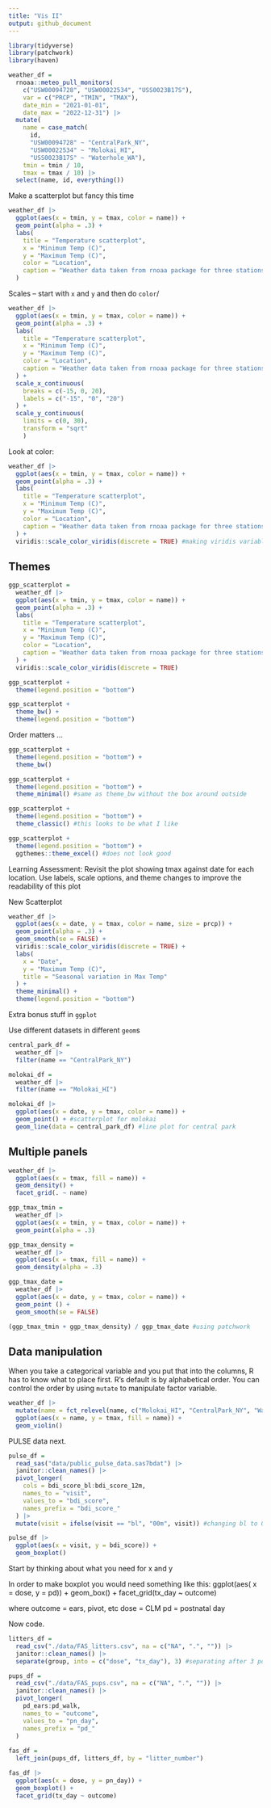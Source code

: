 ```yaml
---
title: "Vis II"
output: github_document
---
```


```r
library(tidyverse)
library(patchwork)
library(haven)
```

```r
weather_df = 
  rnoaa::meteo_pull_monitors(
    c("USW00094728", "USW00022534", "USS0023B17S"),
    var = c("PRCP", "TMIN", "TMAX"), 
    date_min = "2021-01-01",
    date_max = "2022-12-31") |>
  mutate(
    name = case_match(
      id, 
      "USW00094728" ~ "CentralPark_NY", 
      "USW00022534" ~ "Molokai_HI",
      "USS0023B17S" ~ "Waterhole_WA"),
    tmin = tmin / 10,
    tmax = tmax / 10) |>
  select(name, id, everything())
```



Make a scatterplot but fancy this time

```r
weather_df |> 
  ggplot(aes(x = tmin, y = tmax, color = name)) +
  geom_point(alpha = .3) +
  labs(
    title = "Temperature scatterplot",
    x = "Minimum Temp (C)",
    y = "Maximum Temp (C)",
    color = "Location",
    caption = "Weather data taken from rnoaa package for three stations."
  )
```

Scales -- start with `x` and `y` and then do `color`/

```r
weather_df |> 
  ggplot(aes(x = tmin, y = tmax, color = name)) +
  geom_point(alpha = .3) +
  labs(
    title = "Temperature scatterplot",
    x = "Minimum Temp (C)",
    y = "Maximum Temp (C)",
    color = "Location",
    caption = "Weather data taken from rnoaa package for three stations."
  ) +
  scale_x_continuous(
    breaks = c(-15, 0, 20),
    labels = c("-15", "0", "20")
  ) +
  scale_y_continuous(
    limits = c(0, 30),
    transform = "sqrt"
    )
```


Look at color:

```r
weather_df |> 
  ggplot(aes(x = tmin, y = tmax, color = name)) +
  geom_point(alpha = .3) +
  labs(
    title = "Temperature scatterplot",
    x = "Minimum Temp (C)",
    y = "Maximum Temp (C)",
    color = "Location",
    caption = "Weather data taken from rnoaa package for three stations."
  ) +
  viridis::scale_color_viridis(discrete = TRUE) #making viridis variable discrete not continuous
```



## Themes

```r
ggp_scatterplot =
  weather_df |> 
  ggplot(aes(x = tmin, y = tmax, color = name)) +
  geom_point(alpha = .3) +
  labs(
    title = "Temperature scatterplot",
    x = "Minimum Temp (C)",
    y = "Maximum Temp (C)",
    color = "Location",
    caption = "Weather data taken from rnoaa package for three stations."
  ) +
  viridis::scale_color_viridis(discrete = TRUE)
```

```r
ggp_scatterplot +
  theme(legend.position = "bottom")
```

```r
ggp_scatterplot +
  theme_bw() +
  theme(legend.position = "bottom")
```

Order matters ...

```r
ggp_scatterplot +
  theme(legend.position = "bottom") +
  theme_bw()
```


```r
ggp_scatterplot +
  theme(legend.position = "bottom") +
  theme_minimal() #same as theme_bw without the box around outside
```

```r
ggp_scatterplot +
  theme(legend.position = "bottom") +
  theme_classic() #this looks to be what I like
```


```r
ggp_scatterplot +
  theme(legend.position = "bottom") +
  ggthemes::theme_excel() #does not look good
```

Learning Assessment: Revisit the plot showing tmax against date for each location. Use labels, scale options, and theme changes to improve the readability of this plot

New Scatterplot

```r
weather_df |> 
  ggplot(aes(x = date, y = tmax, color = name, size = prcp)) +
  geom_point(alpha = .3) +
  geom_smooth(se = FALSE) +
  viridis::scale_color_viridis(discrete = TRUE) +
  labs(
    x = "Date",
    y = "Maximum Temp (C)",
    title = "Seasonal variation in Max Temp"
  ) +
  theme_minimal() +
  theme(legend.position = "bottom")
```



Extra bonus stuff in `ggplot`

Use different datasets in different `geom`s

```r
central_park_df = 
  weather_df |> 
  filter(name == "CentralPark_NY")

molokai_df = 
  weather_df |> 
  filter(name == "Molokai_HI")

molokai_df |> 
  ggplot(aes(x = date, y = tmax, color = name)) +
  geom_point() + #scatterplot for molokai 
  geom_line(data = central_park_df) #line plot for central park
```



## Multiple panels

```r
weather_df |> 
  ggplot(aes(x = tmax, fill = name)) +
  geom_density() +
  facet_grid(. ~ name)
```


```r
ggp_tmax_tmin = 
  weather_df |> 
  ggplot(aes(x = tmin, y = tmax, color = name)) +
  geom_point(alpha = .3)

ggp_tmax_density = 
  weather_df |> 
  ggplot(aes(x = tmax, fill = name)) +
  geom_density(alpha = .3)

ggp_tmax_date =
  weather_df |> 
  ggplot(aes(x = date, y = tmax, color = name)) +
  geom_point () +
  geom_smooth(se = FALSE)

(ggp_tmax_tmin + ggp_tmax_density) / ggp_tmax_date #using patchwork
```


## Data manipulation

When you take a categorical variable and you put that into the columns, R has to know what to place first. R's default is by alphabetical order. You can control the order by using `mutate` to manipulate factor variable.

```r
weather_df |> 
  mutate(name = fct_relevel(name, c("Molokai_HI", "CentralPark_NY", "Waterhole_WA"))) |>   #defining the order of plots by categorical variable
  ggplot(aes(x = name, y = tmax, fill = name)) +
  geom_violin()
```



PULSE data next.



```r
pulse_df = 
  read_sas("data/public_pulse_data.sas7bdat") |> 
  janitor::clean_names() |> 
  pivot_longer(
    cols = bdi_score_bl:bdi_score_12m,
    names_to = "visit",
    values_to = "bdi_score",
    names_prefix = "bdi_score_"
  ) |>  
  mutate(visit = ifelse(visit == "bl", "00m", visit)) #changing bl to 00m

pulse_df |> 
  ggplot(aes(x = visit, y = bdi_score)) +
  geom_boxplot()
```


Start by thinking about what you need for x and y

In order to make boxplot you would need something like this: 
  ggplot(aes( x = dose, y = pd)) +
  geom_box() +
  facet_grid(tx_day ~ outcome)
  
where 
  outcome = ears, pivot, etc
  dose = CLM
  pd = postnatal day
   
Now code.

```r
litters_df =
  read_csv("./data/FAS_litters.csv", na = c("NA", ".", "")) |> 
  janitor::clean_names() |> 
  separate(group, into = c("dose", "tx_day"), 3) #separating after 3 points -> ex: CLM split CLM split CLM

pups_df = 
  read_csv("./data/FAS_pups.csv", na = c("NA", ".", "")) |>
  janitor::clean_names() |> 
  pivot_longer(
    pd_ears:pd_walk,
    names_to = "outcome",
    values_to = "pn_day",
    names_prefix = "pd_"
  )
  
fas_df = 
  left_join(pups_df, litters_df, by = "litter_number")

fas_df |> 
  ggplot(aes(x = dose, y = pn_day)) +
  geom_boxplot() +
  facet_grid(tx_day ~ outcome)
```



